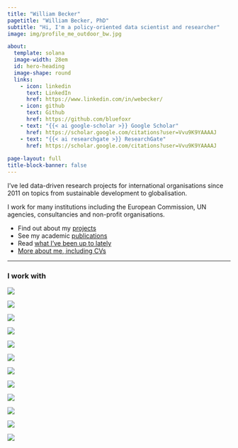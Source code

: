```yaml
---
title: "William Becker"
pagetitle: "William Becker, PhD"
subtitle: "Hi, I'm a policy-oriented data scientist and researcher"
image: img/profile_me_outdoor_bw.jpg

about:
  template: solana
  image-width: 28em
  id: hero-heading
  image-shape: round
  links:
    - icon: linkedin
      text: LinkedIn
      href: https://www.linkedin.com/in/webecker/
    - icon: github
      text: Github
      href: https://github.com/bluefoxr
    - text: "{{< ai google-scholar >}} Google Scholar"
      href: https://scholar.google.com/citations?user=Vvu9K9YAAAAJ
    - text: "{{< ai researchgate >}} ResearchGate"
      href: https://scholar.google.com/citations?user=Vvu9K9YAAAAJ
  
page-layout: full
title-block-banner: false
---
```


::: {#hero-heading}
I've led data-driven research projects for international organisations since 2011 on topics from sustainable development to globalisation.

I work for many institutions including the European Commission, UN agencies, consultancies and non-profit organisations.

-   Find out about my [projects](/projects/)
-   See my academic [publications](/publications/)
-   Read [what I've been up to lately](/posts/)
-   [More about me, including CVs](/about.html)
:::

------------------------------------------------------------------------

::: orgs
### I work with
:::

::: {layout="[[20,20,20,20,20,20], [-10], [20,20,20,20,20,20]]" layout-valign="center"}
![](img/logo_unido.png)

![](img/logo_visti.jpg)

![](img/logo_ec.png)

![](img/unhcr_logo.png)

![](img/logo_sac.png)

![](img/logo_wipo.png)

![](img/logo_find.jpg)

![](img/logo_cedefop.png)

![](img/logo_jw.png)

![](img/logo_fgb.svg)

![](img/logo_tg.svg)

![](img/logo_efis.svg)
:::
